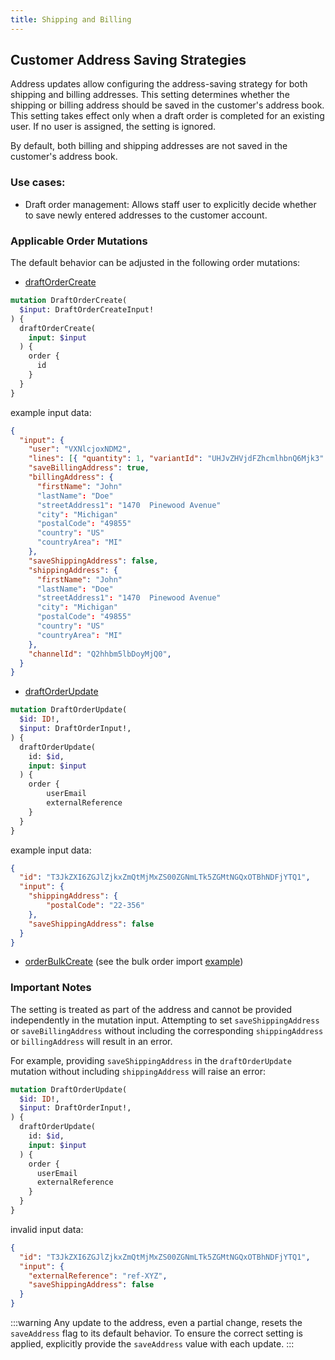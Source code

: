 ```yaml
---
title: Shipping and Billing
---
```


## Customer Address Saving Strategies
Address updates allow configuring the address-saving strategy for both shipping and billing addresses.
This setting determines whether the shipping or billing address should be saved in the customer's address book.
This setting takes effect only when a draft order is completed for an existing user.
If no user is assigned, the setting is ignored.

By default, both billing and shipping addresses are not saved in the customer's address book.

### Use cases:
- Draft order management: Allows staff user to explicitly decide whether to save newly entered addresses to the customer account.

### Applicable Order Mutations
The default behavior can be adjusted in the following order mutations:
- [draftOrderCreate](/api-reference/orders/mutations/draft-order-create)
```graphql
mutation DraftOrderCreate(
  $input: DraftOrderCreateInput!
) {
  draftOrderCreate(
    input: $input
  ) {
    order {
      id
    }
  }
} 
```
example input data:
```json {5,15}
{
  "input": {
    "user": "VXNlcjoxNDM2",
    "lines": [{ "quantity": 1, "variantId": "UHJvZHVjdFZhcmlhbnQ6Mjk3" }],
    "saveBillingAddress": true,
    "billingAddress": {
      "firstName": "John"
      "lastName": "Doe"
      "streetAddress1": "1470  Pinewood Avenue"
      "city": "Michigan"
      "postalCode": "49855"
      "country": "US"
      "countryArea": "MI"
    },
    "saveShippingAddress": false,
    "shippingAddress": {
      "firstName": "John"
      "lastName": "Doe"
      "streetAddress1": "1470  Pinewood Avenue"
      "city": "Michigan"
      "postalCode": "49855"
      "country": "US"
      "countryArea": "MI"
    },
    "channelId": "Q2hhbm5lbDoyMjQ0",
  }
}
```
- [draftOrderUpdate](/api-reference/orders/mutations/draft-order-update.mdx)
```graphql
mutation DraftOrderUpdate(
  $id: ID!,
  $input: DraftOrderInput!,
) {
  draftOrderUpdate(
    id: $id,
    input: $input
  ) {
    order {
        userEmail
        externalReference
    }
  }
}
```
example input data:
```json {7}
{
  "id": "T3JkZXI6ZGJlZjkxZmQtMjMxZS00ZGNmLTk5ZGMtNGQxOTBhNDFjYTQ1",
  "input": {
    "shippingAddress": {
        "postalCode": "22-356"
    },
    "saveShippingAddress": false
  }
}
```
- [orderBulkCreate](/api-reference/orders/mutations/order-bulk-create.mdx)
(see the bulk order import [example](/developer/bulks/bulk-orders.mdx))

### Important Notes

The setting is treated as part of the address and cannot be provided independently in the mutation input.
Attempting to set `saveShippingAddress` or `saveBillingAddress` without including the corresponding
`shippingAddress` or `billingAddress` will result in an error.

For example, providing `saveShippingAddress` in the `draftOrderUpdate` mutation without including `shippingAddress` will raise an error:
```graphql
mutation DraftOrderUpdate(
  $id: ID!,
  $input: DraftOrderInput!,
) {
  draftOrderUpdate(
    id: $id,
    input: $input
  ) {
    order {
      userEmail
      externalReference
    }
  }
}
```

invalid input data:
```json {5}
{
  "id": "T3JkZXI6ZGJlZjkxZmQtMjMxZS00ZGNmLTk5ZGMtNGQxOTBhNDFjYTQ1",
  "input": {
    "externalReference": "ref-XYZ",
    "saveShippingAddress": false
  }
}
```

:::warning
Any update to the address, even a partial change, resets the `saveAddress` flag to its default behavior.
To ensure the correct setting is applied, explicitly provide the `saveAddress` value with each update.
::: 